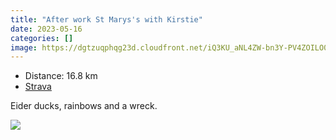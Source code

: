 ```yaml
---
title: "After work St Marys's with Kirstie"
date: 2023-05-16
categories: []
image: https://dgtzuqphqg23d.cloudfront.net/iQ3KU_aNL4ZW-bn3Y-PV4ZOILO0lGxCgelElEZM0nQs-768x576.jpg
---
```


- Distance: 16.8 km
- [Strava](https://www.strava.com/activities/9083852766)

Eider ducks, rainbows and a wreck.

![](https://dgtzuqphqg23d.cloudfront.net/iQ3KU_aNL4ZW-bn3Y-PV4ZOILO0lGxCgelElEZM0nQs-768x576.jpg)



